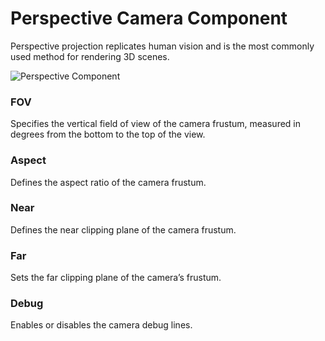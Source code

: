 
# Perspective Camera Component

Perspective projection replicates human vision and is the most commonly used method for rendering 3D scenes.


<Image src="/studio-docs/components/3d/camera-perspective-component.gif" alt="Perspective Component" width={800} height={600} className="pt-6" />

### FOV

Specifies the vertical field of view of the camera frustum, measured in degrees from the bottom to the top of the view.

### Aspect

Defines the aspect ratio of the camera frustum.

### Near

Defines the near clipping plane of the camera frustum.

### Far

Sets the far clipping plane of the camera’s frustum.

### Debug

Enables or disables the camera debug lines. 
